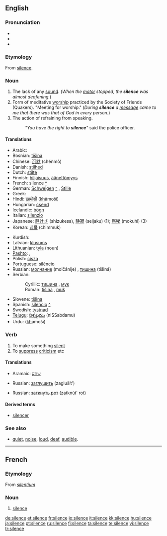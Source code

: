 {{wikipedia|dab=silence}}
==English==

{{rank|regard|married|slowly|702|silence|afterwards|horses|wonder}}

===Pronunciation===
* {{IPA|/saɪləns/}}
* {{SAMPA|/"saIl@ns/}}
*{{audio|en-us-silence.ogg|Audio (US)}}

===Etymology===
From {{OF.}} [[#French|silence]].

===Noun===
{{wikipedia}}
{{en-noun|-|s}}

# The lack of any [[sound]]. (''When the [[motor]] stopped, the '''silence''' was almost deafening.'')
# Form of meditative [[worship]] practiced by the Society of Friends (Quakers). "Meeting for worship." (''During '''silence''' a [[message]] came to me that there was that of God in every person.'')
# The action of refraining from speaking.
#:''"You have the right to '''silence'''"'' said the police officer.

====Translations====
{{top}}
*Arabic: {{ARchar|[[صمت]]}} {{IPAchar|(ʂamt)}}
*Bosnian: [[tišina]] {{f}}
*Chinese: [[沉默]] (chénmò)
*Danish: [[stilhed]]
*Dutch: [[stilte]]
*Finnish: [[hiljaisuus]], [[äänettömyys]]
*French: silence [[:fr:silence|^]] {{f}}
*German: [[Schweigen]] [[:de:Schweigen|^]] {{n}}, [[Stille]] {{f}}
*Greek: {{t|el|σιωπή|f}}
*Hindi: [[ख़ामोशी]] (<u>kh</u>āmošī) {{f}}
*Hungarian: [[csend]]
*Icelandic: [[þögn]] {{f}}
*Italian: [[silenzio]] {{m}}
*Japanese: [[静けさ]] (shízukesa), [[静寂]] (seijaku) (1); [[黙秘]] (mokuhi) (3)
*Korean: [[침묵]] (chimmuk)
{{mid}}
*Kurdish: {{KUchar|[[بێده‌نگ]]}}
*Latvian: [[klusums]] {{m}}
*Lithuanian: [[tyla]] {{f}} (noun)
*[[Pashto]]: {{PSchar|[[ګنګه روژه]]}}, {{PSchar|[[چوپتيا]]}} {{f}}
*Polish: [[cisza]] {{f}}
*Portuguese: [[silêncio]] {{m}}
*Russian: [[молчание]] (molčánije) {{n}}, [[тишина]] (tišiná) {{f}}
*Serbian:
*:Cyrillic: [[тишина#Serbian|тишина]] {{f}}, [[мук]] {{m}}
*:Roman: [[tišina#Serbian|tišina]] {{f}}, [[muk]] {{m}}
*Slovene: [[tišina]] {{f}}
*Spanish: [[silencio]] [[:es:silencio|^]] {{m}}
*Swedish: [[tystnad]]
*[[Telugu]]: [[నిశ్శబ్దము]] (niSSabdamu)
*Urdu: {{URchar|[[خاموشی]]}} (<u>kh</u>āmošī) {{f}}
{{bottom}}

===Verb===
{{en-verb|silenc|ing}}

# To make something [[silent]]
# To [[suppress]] [[criticism]] etc

====Translations====
{{trans-top|To make something silent}}
*Aramaic: [[שתק]]
{{trans-mid}}
*Russian: [[заглушить]] (zaglušít')
{{trans-bottom}}

{{trans-top|To suppress criticism}}
{{trans-mid}}
*Russian: [[заткнуть рот]] (zatknút' rot)
{{trans-bottom}}

====Derived terms====
* [[silencer]]

===See also===
*[[quiet]], [[noise]], [[loud]], [[deaf]], [[audible]].

----

==French==

===Etymology===
From {{L.}} ''[[silentium]]''

===Noun===
{{fr-noun-reg|m}}

# [[#English|silence]]

[[de:silence]]
[[et:silence]]
[[fr:silence]]
[[io:silence]]
[[it:silence]]
[[kk:silence]]
[[hu:silence]]
[[ja:silence]]
[[pt:silence]]
[[ru:silence]]
[[fi:silence]]
[[ta:silence]]
[[te:silence]]
[[vi:silence]]
[[tr:silence]]